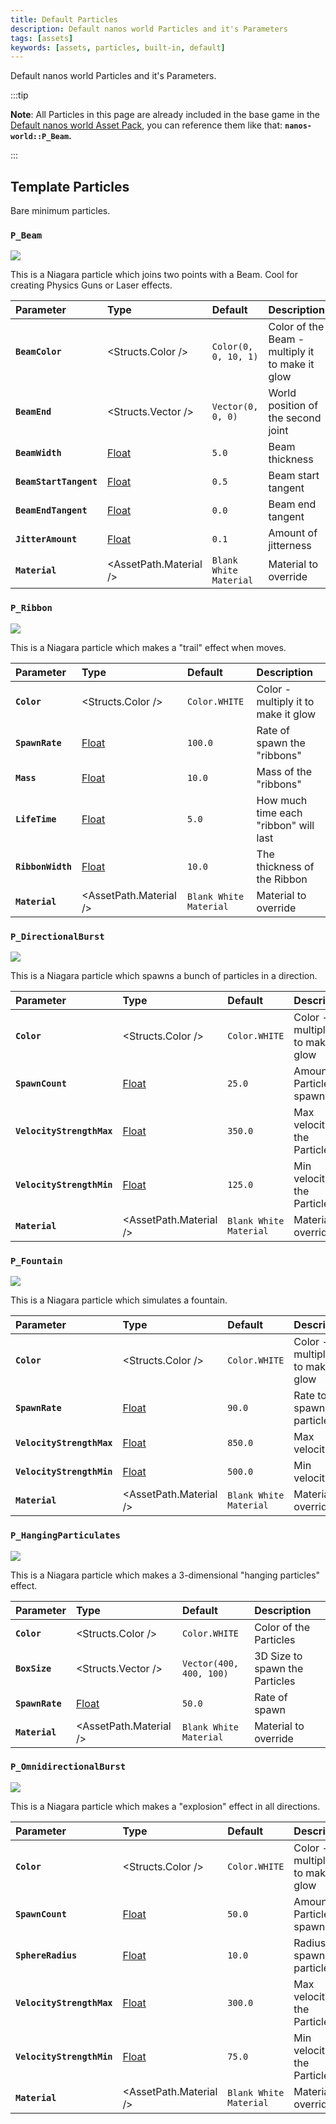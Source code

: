 ```yaml
---
title: Default Particles
description: Default nanos world Particles and it's Parameters
tags: [assets]
keywords: [assets, particles, built-in, default]
---
```



Default nanos world Particles and it's Parameters.


:::tip

**Note**: All Particles in this page are already included in the base game in the [Default nanos world Asset Pack](/assets-modding/default-asset-pack/default-asset-pack.md), you can reference them like that: **`nanos-world::P_Beam`.**

:::

## Template Particles

Bare minimum particles.


### `P_Beam`

![](/img/docs/default-particles-beam.jpg)

This is a Niagara particle which joins two points with a Beam. Cool for creating Physics Guns or Laser effects.

| Parameter | Type | Default | Description |
| :--- | :--- | :--- | :--- |
| **`BeamColor`** | <Structs.Color /> | `Color(0, 0, 10, 1)` | Color of the Beam - multiply it to make it glow |
| **`BeamEnd`** | <Structs.Vector /> | `Vector(0, 0, 0)` | World position of the second joint |
| **`BeamWidth`** | [Float](/scripting-reference/classes/particle.mdx#setparameterfloat) | `5.0` | Beam thickness |
| **`BeamStartTangent`** | [Float](/scripting-reference/classes/particle.mdx#setparameterfloat) | `0.5` | Beam start tangent |
| **`BeamEndTangent`** | [Float](/scripting-reference/classes/particle.mdx#setparameterfloat) | `0.0` | Beam end tangent |
| **`JitterAmount`** | [Float](/scripting-reference/classes/particle.mdx#setparameterfloat) | `0.1` | Amount of jitterness |
| **`Material`** | <AssetPath.Material /> | `Blank White Material` | Material to override |


### `P_Ribbon`

![](/img/docs/default-particles-ribbon.jpg)

This is a Niagara particle which makes a "trail" effect when moves.

| Parameter | Type | Default | Description |
| :--- | :--- | :--- | :--- |
| **`Color`** | <Structs.Color /> | `Color.WHITE` | Color - multiply it to make it glow |
| **`SpawnRate`** | [Float](/scripting-reference/classes/particle.mdx#setparameterfloat) | `100.0` | Rate of spawn the "ribbons" |
| **`Mass`** | [Float](/scripting-reference/classes/particle.mdx#setparameterfloat) | `10.0` | Mass of the "ribbons" |
| **`LifeTime`** | [Float](/scripting-reference/classes/particle.mdx#setparameterfloat) | `5.0` | How much time each "ribbon" will last |
| **`RibbonWidth`** | [Float](/scripting-reference/classes/particle.mdx#setparameterfloat) | `10.0` | The thickness of the Ribbon |
| **`Material`** | <AssetPath.Material /> | `Blank White Material` | Material to override |


### `P_DirectionalBurst`

![](/img/docs/default-particles-directional-burst.jpg)

This is a Niagara particle which spawns a bunch of particles in a direction.

| Parameter | Type | Default | Description |
| :--- | :--- | :--- | :--- |
| **`Color`** | <Structs.Color /> | `Color.WHITE` | Color - multiply it to make it glow |
| **`SpawnCount`** | [Float](/scripting-reference/classes/particle.mdx#setparameterfloat) | `25.0` | Amount of Particles to spawn |
| **`VelocityStrengthMax`** | [Float](/scripting-reference/classes/particle.mdx#setparameterfloat) | `350.0` | Max velocity of the Particles |
| **`VelocityStrengthMin`** | [Float](/scripting-reference/classes/particle.mdx#setparameterfloat) | `125.0` | Min velocity of the Particles |
| **`Material`** | <AssetPath.Material /> | `Blank White Material` | Material to override |


### `P_Fountain`

![](/img/docs/default-particles-fountain.jpg)

This is a Niagara particle which simulates a fountain.

| Parameter | Type | Default | Description |
| :--- | :--- | :--- | :--- |
| **`Color`** | <Structs.Color /> | `Color.WHITE` | Color - multiply it to make it glow |
| **`SpawnRate`** | [Float](/scripting-reference/classes/particle.mdx#setparameterfloat) | `90.0` | Rate to spawn particles |
| **`VelocityStrengthMax`** | [Float](/scripting-reference/classes/particle.mdx#setparameterfloat) | `850.0` | Max velocity |
| **`VelocityStrengthMin`** | [Float](/scripting-reference/classes/particle.mdx#setparameterfloat) | `500.0` | Min velocity |
| **`Material`** | <AssetPath.Material /> | `Blank White Material` | Material to override |


### `P_HangingParticulates`

![](/img/docs/default-particles-hanging.jpg)

This is a Niagara particle which makes a 3-dimensional "hanging particles" effect.

| Parameter | Type | Default | Description |
| :--- | :--- | :--- | :--- |
| **`Color`** | <Structs.Color /> | `Color.WHITE` | Color of the Particles |
| **`BoxSize`** | <Structs.Vector /> | `Vector(400, 400, 100)` | 3D Size to spawn the Particles |
| **`SpawnRate`** | [Float](/scripting-reference/classes/particle.mdx#setparameterfloat) | `50.0` | Rate of spawn |
| **`Material`** | <AssetPath.Material /> | `Blank White Material` | Material to override |


### `P_OmnidirectionalBurst`

![](/img/docs/default-particles-omnidirectional-burst.jpg)

This is a Niagara particle which makes a "explosion" effect in all directions.

| Parameter | Type | Default | Description |
| :--- | :--- | :--- | :--- |
| **`Color`** | <Structs.Color /> | `Color.WHITE` | Color - multiply it to make it glow |
| **`SpawnCount`** | [Float](/scripting-reference/classes/particle.mdx#setparameterfloat) | `50.0` | Amount of Particles to spawn |
| **`SphereRadius`** | [Float](/scripting-reference/classes/particle.mdx#setparameterfloat) | `10.0` | Radius to spawn the particles |
| **`VelocityStrengthMax`** | [Float](/scripting-reference/classes/particle.mdx#setparameterfloat) | `300.0` | Max velocity of the Particles |
| **`VelocityStrengthMin`** | [Float](/scripting-reference/classes/particle.mdx#setparameterfloat) | `75.0` | Min velocity of the Particles |
| **`Material`** | <AssetPath.Material /> | `Blank White Material` | Material to override |

